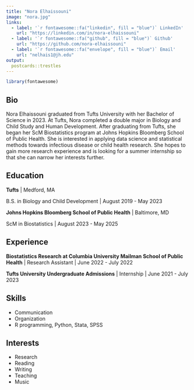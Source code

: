 ```yaml
---
title: "Nora Elhaissouni"
image: "nora.jpg"
links:
  - label: '`r fontawesome::fa("linkedin", fill = "blue")` LinkedIn'
    url: "https://linkedin.com/in/nora-elhaissouni"
  - label: '`r fontawesome::fa("github", fill = "blue")` Github'
    url: "https://github.com/nora-elhaissouni"
  - label: '`r fontawesome::fa("envelope", fill = "blue")` Email'
    url: "nelhais1@jh.edu"
output:
  postcards::trestles
---
```

```r
library(fontawesome)
```
## Bio

Nora Elhaissouni graduated from Tufts University with her Bachelor of Science in 2023. At Tufts, Nora completed a double major in Biology and Child Study and Human Development. After graduating from Tufts, she began her ScM Biostatistics program at Johns Hopkins Bloomberg School of Public Health. She is interested in applying data science and statistical methods towards infectious disease or child health research. She hopes to gain more research experience and is looking for a summer internship so that she can narrow her interests further.

## Education

**Tufts** | Medford, MA

B.S. in Biology and Child Development | August 2019 - May 2023

**Johns Hopkins Bloomberg School of Public Health** | Baltimore, MD

ScM in Biostatistics | August 2023 - May 2025

## Experience

**Biostatistics Research at Columbia University Mailman School of Public Health** | Research Assistant | June 2022 - July 2022

**Tufts University Undergraduate Admissions** | Internship | June 2021 - July 2023

## Skills
- Communication
- Organization
- R programming, Python, Stata, SPSS

## Interests
- Research
- Reading
- Writing
- Teaching
- Music
